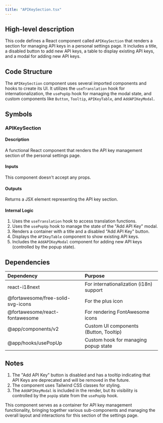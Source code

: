 ```yaml
---
title: "APIKeySection.tsx"
---
```


## High-level description
This code defines a React component called `APIKeySection` that renders a section for managing API keys in a personal settings page. It includes a title, a disabled button to add new API keys, a table to display existing API keys, and a modal for adding new API keys.

## Code Structure
The `APIKeySection` component uses several imported components and hooks to create its UI. It utilizes the `useTranslation` hook for internationalization, the `usePopUp` hook for managing the modal state, and custom components like `Button`, `Tooltip`, `APIKeyTable`, and `AddAPIKeyModal`.

## Symbols

### APIKeySection
#### Description
A functional React component that renders the API key management section of the personal settings page.

#### Inputs
This component doesn't accept any props.

#### Outputs
Returns a JSX element representing the API key section.

#### Internal Logic
1. Uses the `useTranslation` hook to access translation functions.
2. Uses the `usePopUp` hook to manage the state of the "Add API Key" modal.
3. Renders a container with a title and a disabled "Add API Key" button.
4. Displays the `APIKeyTable` component to show existing API keys.
5. Includes the `AddAPIKeyModal` component for adding new API keys (controlled by the popup state).

## Dependencies
| Dependency | Purpose |
|:-----------|:--------|
| react-i18next | For internationalization (i18n) support |
| @fortawesome/free-solid-svg-icons | For the plus icon |
| @fortawesome/react-fontawesome | For rendering FontAwesome icons |
| @app/components/v2 | Custom UI components (Button, Tooltip) |
| @app/hooks/usePopUp | Custom hook for managing popup state |

## Notes
1. The "Add API Key" button is disabled and has a tooltip indicating that API Keys are deprecated and will be removed in the future.
2. The component uses Tailwind CSS classes for styling.
3. The `AddAPIKeyModal` is included in the render, but its visibility is controlled by the `popUp` state from the `usePopUp` hook.

This component serves as a container for API key management functionality, bringing together various sub-components and managing the overall layout and interactions for this section of the settings page.